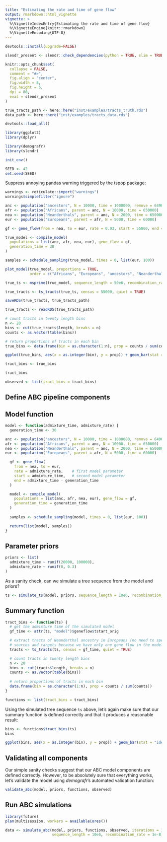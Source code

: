 ```yaml
---
title: "Estimating the rate and time of gene flow"
output: rmarkdown::html_vignette
vignette: >
  %\VignetteIndexEntry{Estimating the rate and time of gene flow}
  %\VignetteEngine{knitr::rmarkdown}
  %\VignetteEncoding{UTF-8}
---
```


```r
devtools::install(upgrade=FALSE)

slendr_present <- slendr::check_dependencies(python = TRUE, slim = TRUE, quit = FALSE)

knitr::opts_chunk$set(
  collapse = FALSE,
  comment = "#>",
  fig.align = "center",
  fig.width = 8,
  fig.height = 5,
  dpi = 80,
  eval = slendr_present
)

true_tracts_path <- here::here("inst/examples/tracts_truth.rds")
data_path <- here::here("inst/examples/tracts_data.rds")

devtools::load_all()
```

```r
library(ggplot2)
library(dplyr)

library(demografr)
library(slendr)

init_env()

SEED <- 42
set.seed(SEED)
```

Suppress annoying pandas warning triggered by the tspop package:

```r
warnings <- reticulate::import("warnings")
warnings$simplefilter("ignore")
```

```r
anc <- population("ancestors", N = 10000, time = 1000000, remove = 649000)
afr <- population("Africans", parent = anc, N = 10000, time = 650000)
nea <- population("Neanderthals", parent = anc, N = 2000, time = 650000)
eur <- population("Europeans", parent = afr, N = 5000, time = 60000)

gf <- gene_flow(from = nea, to = eur, rate = 0.03, start = 55000, end = 55000 - 30)

true_model <- compile_model(
  populations = list(anc, afr, nea, eur), gene_flow = gf,
  generation_time = 30
)

samples <- schedule_sampling(true_model, times = 0, list(eur, 100))

plot_model(true_model, proportions = TRUE,
           order = c("Africans", "Europeans", "ancestors", "Neanderthals"))

true_ts <- msprime(true_model, sequence_length = 50e6, recombination_rate = 1e-8, samples = samples)

true_tracts <- ts_tracts(true_ts, census = 55000, quiet = TRUE)

saveRDS(true_tracts, true_tracts_path)
```

```r
true_tracts <- readRDS(true_tracts_path)
```

```r
# count tracts in twenty length bins
n <- 20
bins <- cut(true_tracts$length, breaks = n)
counts <- as.vector(table(bins))

# return proportions of tracts in each bin
true_bins <- data.frame(bin = as.character(1:n), prop = counts / sum(counts))

ggplot(true_bins, aes(x = as.integer(bin), y = prop)) + geom_bar(stat = "identity")

tract_bins <- true_bins
```

```r
tract_bins
```

```r
observed <- list(tract_bins = tract_bins)
```

## Define ABC pipeline components

## Model function

```r
model <- function(admixture_time, admixture_rate) {
  generation_time <- 30

anc <- population("ancestors", N = 10000, time = 1000000, remove = 649000)
afr <- population("Africans", parent = anc, N = 10000, time = 650000)
nea <- population("Neanderthals", parent = anc, N = 2000, time = 650000)
eur <- population("Europeans", parent = afr, N = 5000, time = 60000)

  gf <- gene_flow(
    from = nea, to = eur,
    rate = admixture_rate,    # first model parameter
    start = admixture_time,   # second model parameter
    end = admixture_time - generation_time
  )

  model <- compile_model(
    populations = list(anc, afr, nea, eur), gene_flow = gf,
    generation_time = generation_time
  )
  
  samples <- schedule_sampling(model, times = 0, list(eur, 100))

  return(list(model, samples))
}
```

## Parameter priors

```r
priors <- list(
  admixture_time ~ runif(20000, 100000),
  admixture_rate ~ runif(0, 0.3)
)
```

As a sanity check, can we simulate a tree sequence from the model and priors?

```r
ts <- simulate_ts(model, priors, sequence_length = 10e6, recombination_rate = 1e-8)
```

## Summary function

```r
tract_bins <- function(ts) {
  # get the admixture time of the simulated model
  gf_time <- attr(ts, "model")$geneflow$tstart_orig

  # extract tracts of Neanderthal ancestry in Europeans (no need to specify
  # sources and targets because we have only one gene flow in the model)
  tracts <- ts_tracts(ts, census = gf_time, quiet = TRUE)

  # count tracts in twenty length bins
  n <- 20
  bins <- cut(tracts$length, breaks = n)
  counts <- as.vector(table(bins))
  
  # return proportions of tracts in each bin
  data.frame(bin = as.character(1:n), prop = counts / sum(counts))
}

functions <- list(tract_bins = tract_bins)
```

Using the simulated tree sequence `ts` above, let's again make sure that our summary function is defined correctly and that it produces a reasonable result:

```r
bins <- functions$tract_bins(ts)
bins
```

```r
ggplot(bins, aes(x = as.integer(bin), y = prop)) + geom_bar(stat = "identity")
```


## Validating all components

Our simple sanity checks suggest that our ABC model components are defined correctly. However, to be absolutely sure that everything works, let's validate the model using _demografr_'s automated validation function:

```r
validate_abc(model, priors, functions, observed)
```


## Run ABC simulations

```r
library(future)
plan(multisession, workers = availableCores())
```

```r
data <- simulate_abc(model, priors, functions, observed, iterations = 1000,
                     sequence_length = 10e6, recombination_rate = 1e-8)
```












